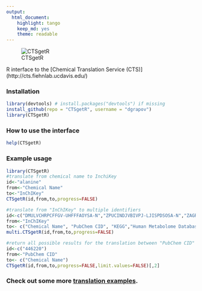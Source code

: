 ```yaml
---
output:
  html_document:
    highlight: tango
    keep_md: yes
    theme: readable
---
```

![CTSgetR](https://github.com/dgrapov/CTSgetR/blob/master/etc/ctsgetR_logo.png?raw=true)

R interface to the [Chemical Translation Service (CTS)] (http://cts.fiehnlab.ucdavis.edu/)

### Installation
```r
library(devtools) # install.packages("devtools") if missing
install_github(repo = "CTSgetR", username = "dgrapov")
library(CTSgetR)
```

### How to use the interface
```r
help(CTSgetR)
```

### Example usage
```r
library(CTSgetR)
#translate from chemical name to InchiKey
id<-"alanine"
from<-"Chemical Name"
to<-"InChIKey"
CTSgetR(id,from,to,progress=FALSE)

#translate from "InChIKey" to multiple identifiers
id<-c("DMULVCHRPCFFGV-UHFFFAOYSA-N","ZPUCINDJVBIVPJ-LJISPDSOSA-N","ZAGRKAFMISFKIO-QMTHXVAHSA-N")
from<-"InChIKey"
to<- c("Chemical Name", "PubChem CID", "KEGG","Human Metabolome Database")
multi.CTSgetR(id,from,to,progress=FALSE)

#return all possible results for the translation between "PubChem CID" and "Chemical Name"
id<-c("446220")
from<-"PubChem CID"
to<- c("Chemical Name")
CTSgetR(id,from,to,progress=FALSE,limit.values=FALSE)[,2]
```


### Check out some more [translation examples](https://github.com/dgrapov/CTSgetR/wiki/Chemical-Translation-System-in-R).

